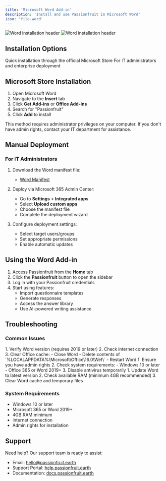 ```yaml
---
title: 'Microsoft Word Add-in'
description: 'Install and use Passionfruit in Microsoft Word'
icon: 'file-word'
---
```


<img
  className="block dark:hidden"
  src="/images/word-light.png"
  alt="Word installation header"
/>
<img
  className="hidden dark:block"
  src="/images/word-dark.png"
  alt="Word installation header"
/>

## Installation Options

<CardGroup cols={2}>
  <Card title="Microsoft Store" icon="store" href="#microsoft-store">
    Quick installation through the official Microsoft Store
  </Card>
  <Card title="Manual Deployment" icon="gear" href="#manual-deployment">
    For IT administrators and enterprise deployment
  </Card>
</CardGroup>

## Microsoft Store Installation

1. Open Microsoft Word
2. Navigate to the **Insert** tab
3. Click **Get Add-ins** or **Office Add-ins**
4. Search for "Passionfruit"
5. Click **Add** to install

<Note>
  This method requires administrator privileges on your computer. If you don't have admin rights, contact your IT department for assistance.
</Note>

## Manual Deployment

### For IT Administrators

1. Download the Word manifest file:
   - [Word Manifest](https://static.passionfruit.earth/manifests/word-manifest.xml)

2. Deploy via Microsoft 365 Admin Center:
   - Go to **Settings** > **Integrated apps**
   - Select **Upload custom apps**
   - Choose the manifest file
   - Complete the deployment wizard

3. Configure deployment settings:
   - Select target users/groups
   - Set appropriate permissions
   - Enable automatic updates

## Using the Word Add-in

1. Access Passionfruit from the **Home** tab
2. Click the **Passionfruit** button to open the sidebar
3. Log in with your Passionfruit credentials
4. Start using features:
   - Import questionnaire templates
   - Generate responses
   - Access the answer library
   - Use AI-powered writing assistance

## Troubleshooting

### Common Issues

<AccordionGroup>
  <Accordion title="Add-in Not Loading">
    1. Verify Word version (requires 2019 or later)
    2. Check internet connection
    3. Clear Office cache:
       - Close Word
       - Delete contents of `%LOCALAPPDATA%\Microsoft\Office\16.0\Wef\`
       - Restart Word
  </Accordion>
  
  <Accordion title="Installation Failed">
    1. Ensure you have admin rights
    2. Check system requirements:
       - Windows 10 or later
       - Office 365 or Word 2019+
    3. Disable antivirus temporarily
  </Accordion>
  
  <Accordion title="Performance Issues">
    1. Update Word to latest version
    2. Check available RAM (minimum 4GB recommended)
    3. Clear Word cache and temporary files
  </Accordion>
</AccordionGroup>

### System Requirements

- Windows 10 or later
- Microsoft 365 or Word 2019+
- 4GB RAM minimum
- Internet connection
- Admin rights for installation

## Support

Need help? Our support team is ready to assist:

- Email: [hello@passionfruit.earth](mailto:hello@passionfruit.earth)
- Support Portal: [help.passionfruit.earth](https://help.passionfruit.earth)
- Documentation: [docs.passionfruit.earth](https://docs.passionfruit.earth) 